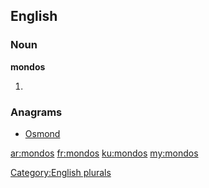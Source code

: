 ==English==

===Noun===
'''mondos'''

# {{plural of|[[mondo]]}}

===Anagrams===
* [[Osmond#English|Osmond]]

[[Category:English plurals]]

[[ar:mondos]]
[[fr:mondos]]
[[ku:mondos]]
[[my:mondos]]